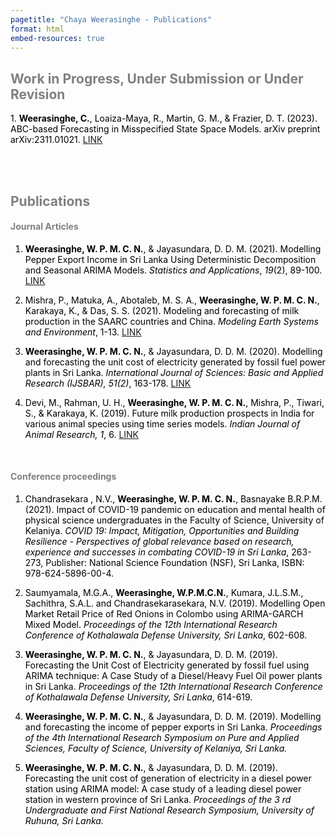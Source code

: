 ```yaml
---
pagetitle: "Chaya Weerasinghe - Publications"
format: html
embed-resources: true
---
```


## [Work in Progress, Under Submission or Under Revision]{style="color: grey"}

::: {style="color: black"}
1\. **Weerasinghe, C.**, Loaiza-Maya, R., Martin, G. M., & Frazier, D. T. (2023). ABC-based Forecasting in Misspecified State Space Models. arXiv preprint arXiv:2311.01021. <a class="badge rounded-pill badge-blue" href="https://arxiv.org/abs/2311.01021">LINK</a>
:::

\
\

## [Publications]{style="color: grey"}

#### [Journal Articles]{style="color: grey"}

::: {style="color: black"}
1.  **Weerasinghe, W. P. M. C. N.**, & Jayasundara, D. D. M. (2021). Modelling Pepper Export Income in Sri Lanka Using Deterministic Decomposition and Seasonal ARIMA Models. *Statistics and Applications*, *19*(2), 89-100. <a class="badge rounded-pill badge-blue" href="https://ssca.org.in/media/7_19_2_2021_SA_WPMCN__Weerasinghe_Final.pdf">LINK</a>

2.  Mishra, P., Matuka, A., Abotaleb, M. S. A., **Weerasinghe, W. P. M. C. N.**, Karakaya, K., & Das, S. S. (2021). Modeling and forecasting of milk production in the SAARC countries and China. *Modeling Earth Systems and Environment*, 1-13. <a class="badge rounded-pill badge-blue" href="https://link.springer.com/article/10.1007/s40808-021-01138-z">LINK</a>

3.  **Weerasinghe, W. P. M. C. N.**, & Jayasundara, D. D. M. (2020). Modelling and forecasting the unit cost of electricity generated by fossil fuel power plants in Sri Lanka. *International Journal of Sciences: Basic and Applied Research (IJSBAR), 51(2)*, 163-178. <a class="badge rounded-pill badge-blue" href="https://www.gssrr.org/index.php/JournalOfBasicAndApplied/article/view/11041">LINK</a>

4.  Devi, M., Rahman, U. H., **Weerasinghe, W. P. M. C. N.**, Mishra, P., Tiwari, S., & Karakaya, K. (2019). Future milk production prospects in India for various animal species using time series models. *Indian Journal of Animal Research, 1*, 6. <a class="badge rounded-pill badge-blue" href="https://www.indianjournals.com/ijor.aspx?target=ijor:ijar1&volume=56&issue=9&article=019">LINK</a>
:::

\

#### [Conference proceedings]{style="color: grey"}

::: {style="color: black"}
1.  Chandrasekara , N.V., **Weerasinghe, W. P. M. C. N.**, Basnayake B.R.P.M. (2021). Impact of COVID-19 pandemic on education and mental health of physical science undergraduates in the Faculty of Science, University of Kelaniya. *COVID 19: Impact, Mitigation, Opportunities and Building Resilience - Perspectives of global relevance based on research, experience and successes in combating COVID-19 in Sri Lanka*, 263-273, Publisher: National Science Foundation (NSF), Sri Lanka, ISBN: 978-624-5896-00-4.

2.  Saumyamala, M.G.A., **Weerasinghe, W.P.M.C.N.**, Kumara, J.L.S.M., Sachithra, S.A.L. and Chandrasekarasekara, N.V. (2019). Modelling Open Market Retail Price of Red Onions in Colombo using ARIMA-GARCH Mixed Model. *Proceedings of the 12th International Research Conference of Kothalawala Defense University, Sri Lanka*, 602-608.

3.  **Weerasinghe, W. P. M. C. N.**, & Jayasundara, D. D. M. (2019). Forecasting the Unit Cost of Electricity generated by fossil fuel using ARIMA technique: A Case Study of a Diesel/Heavy Fuel Oil power plants in Sri Lanka. *Proceedings of the 12th International Research Conference of Kothalawala Defense University, Sri Lanka*, 614-619.

4.  **Weerasinghe, W. P. M. C. N.**, & Jayasundara, D. D. M. (2019). Modelling and forecasting the income of pepper exports in Sri Lanka. *Proceedings of the 4th International Research Symposium on Pure and Applied Sciences, Faculty of Science, University of Kelaniya, Sri Lanka.*

5.  **Weerasinghe, W. P. M. C. N.**, & Jayasundara, D. D. M. (2019). Forecasting the unit cost of generation of electricity in a diesel power station using ARIMA model: A case study of a leading diesel power station in western province of Sri Lanka. *Proceedings of the 3 rd Undergraduate and First National Research Symposium, University of Ruhuna, Sri Lanka.*
:::
